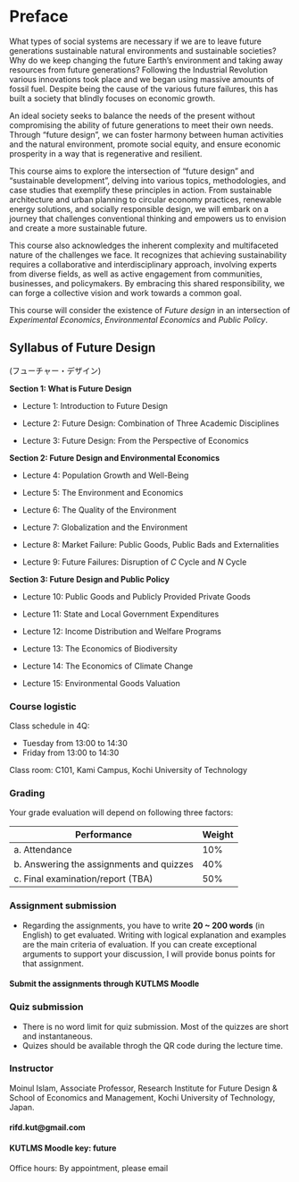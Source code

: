 # Preface {.unnumbered}

What types of social systems are necessary if we are to leave future generations sustainable natural environments and sustainable societies? Why do we keep changing the future Earth's environment and taking away resources from future generations? Following the Industrial Revolution various innovations took place and we began using massive amounts of fossil fuel. Despite being the cause of the various future failures, this has built a society that blindly focuses on economic growth.

An ideal society seeks to balance the needs of the present without compromising the ability of future generations to meet their own needs. Through "future design", we can foster harmony between human activities and the natural environment, promote social equity, and ensure economic prosperity in a way that is regenerative and resilient.

This course aims to explore the intersection of "future design" and "sustainable development", delving into various topics, methodologies, and case studies that exemplify these principles in action. From sustainable architecture and urban planning to circular economy practices, renewable energy solutions, and socially responsible design, we will embark on a journey that challenges conventional thinking and empowers us to envision and create a more sustainable future.

This course also acknowledges the inherent complexity and multifaceted nature of the challenges we face. It recognizes that achieving sustainability requires a collaborative and interdisciplinary approach, involving experts from diverse fields, as well as active engagement from communities, businesses, and policymakers. By embracing this shared responsibility, we can forge a collective vision and work towards a common goal.

This course will consider the existence of *Future design* in an intersection of *Experimental Economics*, *Environmental Economics* and *Public Policy*.

## Syllabus of Future Design

(フューチャー・デザイン)

**Section 1: What is Future Design**

-   Lecture 1: Introduction to Future Design

-   Lecture 2: Future Design: Combination of Three Academic Disciplines

-   Lecture 3: Future Design: From the Perspective of Economics

**Section 2: Future Design and Environmental Economics**

-   Lecture 4: Population Growth and Well-Being

-   Lecture 5: The Environment and Economics

-   Lecture 6: The Quality of the Environment

-   Lecture 7: Globalization and the Environment

-   Lecture 8: Market Failure: Public Goods, Public Bads and Externalities

-   Lecture 9: Future Failures: Disruption of $C$ Cycle and $N$ Cycle

**Section 3: Future Design and Public Policy**

-   Lecture 10: Public Goods and Publicly Provided Private Goods

-   Lecture 11: State and Local Government Expenditures

-   Lecture 12: Income Distribution and Welfare Programs

-   Lecture 13: The Economics of Biodiversity

-   Lecture 14: The Economics of Climate Change

-   Lecture 15: Environmental Goods Valuation

### Course logistic

Class schedule in 4Q:

-   Tuesday from 13:00 to 14:30
-   Friday from 13:00 to 14:30

Class room: C101, Kami Campus, Kochi University of Technology

### Grading

Your grade evaluation will depend on following three factors:

| Performance                               | Weight |
|-------------------------------------------|--------|
| a\. Attendance                            | 10%    |
| b\. Answering the assignments and quizzes | 40%    |
| c\. Final examination/report (TBA)        | 50%    |

### Assignment submission

- Regarding the assignments, you have to write **20 ~ 200 words** (in English) to get evaluated. Writing with logical explanation and examples are the main criteria of evaluation. If you can create exceptional arguments to support your discussion, I will provide bonus points for that assignment.

#### Submit the assignments through KUTLMS Moodle

### Quiz submission

- There is no word limit for quiz submission. Most of the quizzes are short and instantaneous.
- Quizes should be available throgh the QR code during the lecture time.

### Instructor

Moinul Islam, Associate Professor, Research Institute for Future Design & School of Economics and Management, Kochi University of Technology, Japan.

#### rifd.kut\@gmail.com

#### KUTLMS Moodle key: future

Office hours: By appointment, please email
